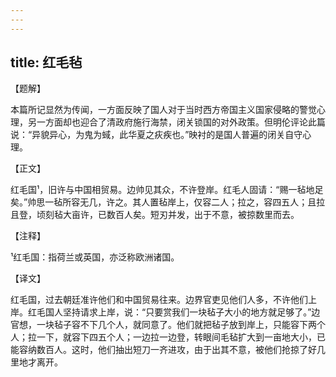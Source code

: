 ```yaml
---
---
---
```

title: 红毛毡
---




【题解】


本篇所记显然为传闻，一方面反映了国人对于当时西方帝国主义国家侵略的警觉心理，另一方面却也迎合了清政府施行海禁，闭关锁国的对外政策。但明伦评论此篇说：“异貌异心，为鬼为蜮，此华夏之疢疾也。”映衬的是国人普遍的闭关自守心理。

【正文】

红毛国¹，旧许与中国相贸易。边帅见其众，不许登岸。红毛人固请：“赐一毡地足矣。”帅思一毡所容无几，许之。其人置毡岸上，仅容二人；拉之，容四五人；且拉且登，顷刻毡大亩许，已数百人矣。短刃并发，出于不意，被掠数里而去。





【注释】


¹红毛国：指荷兰或英国，亦泛称欧洲诸国。





【译文】


红毛国，过去朝廷准许他们和中国贸易往来。边界官吏见他们人多，不许他们上岸。红毛国人坚持请求上岸，说：“只要赏我们一块毡子大小的地方就足够了。”边官想，一块毡子容不下几个人，就同意了。他们就把毡子放到岸上，只能容下两个人；拉一下，就容下四五个人；一边拉一边登，转眼间毛毡扩大到一亩地大小，已能容纳数百人。这时，他们抽出短刀一齐进攻，由于出其不意，被他们抢掠了好几里地才离开。